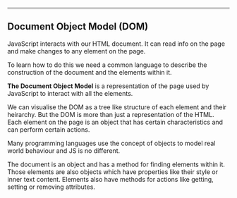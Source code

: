 
<FrontPage title="10" />

---

<BackgroundChange />

## Document Object Model (DOM)

JavaScript interacts with our HTML document. It can read info on the page and make changes to any element on the page.

To learn how to do this we need a common language to describe the construction of the document and the elements within it.

**The Document Object Model** is a representation of the page used by JavaScript to interact with all the elements.

We can visualise the DOM as a tree like structure of each element and their heirarchy. But the DOM is more than just a representation of the HTML. Each element on the page is an object that has certain characteristics and can perform certain actions.

Many programming languages use the concept of objects to model real world behaviour and JS is no different.

The document is an object and has a method for finding elements within it. Those elements are also objects which have properties like their style or inner text content. Elements also have methods for actions like getting, setting or removing attributes.

